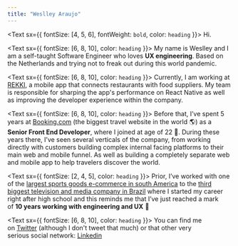 ```yaml
---
title: "Weslley Araujo"
---
```


<Text sx={{ fontSize: [4, 5, 6], fontWeight: `bold`, color: `heading` }}>
  Hi.
</Text>

<Text sx={{ fontSize: [6, 8, 10], color: `heading` }}>
  My name is Weslley and I am a self-taught Software Engineer who loves **UX
  engineering**. Based on the Netherlands and trying not to freak out during
  this world pandemic.
</Text>

<Text sx={{ fontSize: [6, 8, 10], color: `heading` }}>
  Currently, I am working at [REKKI](http://rekki.com), a mobile app that
  connects restaurants with food suppliers. My team is responsible for sharping
  the app's performance on React Native as well as improving the developer
  experience within the company.
</Text>

<Text sx={{ fontSize: [6, 8, 10], color: `heading` }}> Before that, I’ve spent 5 years at [Booking.com](booking.com) (the biggest
  travel website in the world 🌎) as a **Senior Front End Developer**, where I
  joined at age of 22 👶. During these years there, I’ve seen several verticals
  of the company, from working directly with customers building complex internal
  facing platforms to their main web and mobile funnel. As well as building a
  completely separate web and mobile app to help travelers discover the world.
</Text>

<Text sx={{ fontSize: [2, 4, 5], color: `heading` }}>
  Prior, I’ve worked with one of the [largest sports goods e-commerce in south
  America](http://netshoes.com.br) to the [third biggest television and media
  company in Brazil](https://en.wikipedia.org/wiki/Grupo_Record) where I started
  my career right after high school and this reminds me that I’ve just reached a
  mark of **10 years working with engineering and UX** 🎉
</Text>

<Text sx={{ fontSize: [6, 8, 10], color: `heading` }}>
  You can find me on [Twitter](https://twitter.com/_weslleyaraujo) (although I
  don't tweet that much) or that other very
  serious social network: [Linkedin](https://www.linkedin.com/in/araujoweslley/)
</Text>
